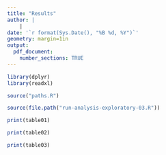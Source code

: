 ```yaml
---
title: "Results"
author: |
    |
date: '`r format(Sys.Date(), "%B %d, %Y")`'
geometry: margin=1in
output: 
  pdf_document:
    number_sections: TRUE
---
```


```r
library(dplyr)
library(readxl)

source("paths.R")

source(file.path("run-analysis-exploratory-03.R"))
```

```r
print(table01)
```

```r
print(table02)
```

```r
print(table03)
```

